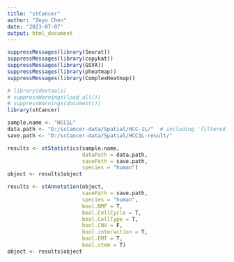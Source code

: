 ```yaml
---
title: "stCancer"
author: "Zeyu Chen"
date: '2023-07-07'
output: html_document
---
```


```r
suppressMessages(library(Seurat))
suppressMessages(library(copykat))
suppressMessages(library(GSVA))
suppressMessages(library(pheatmap))
suppressMessages(library(ComplexHeatmap))
```


```r
# library(devtools)
# suppressWarnings(load_all())
# suppressWarnings(document())
library(stCancer)
```

```r
sample.name <- "HCC1L"
data.path <- "D:/scCancer-data/Spatial/HCC-1L/"  # including 'filtered_feature_bc_matrix' and 'spatial' folders
save.path <- "D:/scCancer-data/Spatial/HCC1L-result/"

results <- stStatistics(sample.name, 
                        dataPath = data.path, 
                        savePath = save.path, 
                        species = "human")
object <- results$object
```

```r
results <- stAnnotation(object, 
                        savePath = save.path, 
                        species = "human", 
                        bool.NMF = T, 
                        bool.CellCycle = T, 
                        bool.CellType = T, 
                        bool.CNV = F, 
                        bool.interaction = T, 
                        bool.EMT = T, 
                        bool.stem = T)
object <- results$object
```

